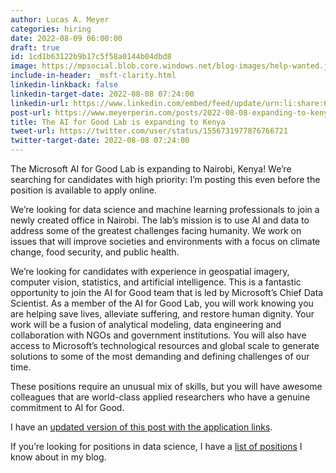 ```yaml
---
author: Lucas A. Meyer
categories: hiring
date: 2022-08-09 06:00:00
draft: true
id: 1cd1b63122b9b17c5f58a0144b04dbd8
image: https://mpsocial.blob.core.windows.net/blog-images/help-wanted.jpg
include-in-header: _msft-clarity.html
linkedin-linkback: false
linkedin-target-date: 2022-08-08 07:24:00
linkedin-url: https://www.linkedin.com/embed/feed/update/urn:li:share:6962497678417027072
post-url: https://www.meyerperin.com/posts/2022-08-08-expanding-to-kenya.html
title: The AI for Good Lab is expanding to Kenya
tweet-url: https://twitter.com/user/status/1556731977876766721
twitter-target-date: 2022-08-08 07:24:00
---
```


The Microsoft AI for Good Lab is expanding to Nairobi, Kenya! We're searching for candidates with high priority: I'm posting this even before the position is available to apply online.

We're looking for data science and machine learning professionals to join a newly created office in Nairobi. The lab’s mission is to use AI and data to address some of the greatest challenges facing humanity. We work on issues that will improve societies and environments with a focus on climate change, food security, and public health.  
 
We're looking for candidates with experience in geospatial imagery, computer vision, statistics, and artificial intelligence. This is a fantastic opportunity to join the AI for Good team that is led by Microsoft’s Chief Data Scientist. As a member of the AI for Good Lab, you will work knowing you are helping save lives, alleviate suffering, and restore human dignity. Your work will be a fusion of analytical modeling, data engineering and collaboration with NGOs and government institutions. You will also have access to Microsoft’s technological resources and global scale to generate solutions to some of the most demanding and defining challenges of our time.

These positions require an unusual mix of skills, but you will have awesome colleagues that are world-class applied researchers who have a genuine commitment to AI for Good. 

I have an [updated version of this post with the application links](/post_drafts/2022-08-12-kenya-principal.qmd).

If you're looking for positions in data science, I have a [list of positions](/hiring.qmd) I know about in my blog.